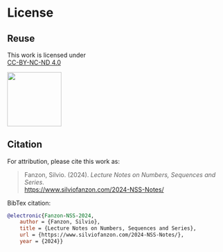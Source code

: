 # License {.unnumbered}

## Reuse {.unnumbered}

This work is licensed under  
[CC-BY-NC-ND 4.0](http://creativecommons.org/licenses/by-nc-nd/4.0/)



![](/images/by-nc-nd.png){width=1.3in}



## Citation {.unnumbered}

For attribution, please cite this work as:

> Fanzon, Silvio. (2024). *Lecture Notes on Numbers, Sequences and Series*.  
[https://www.silviofanzon.com/2024-NSS-Notes/](https://www.silviofanzon.com/2024-NSS-Notes/)


BibTex citation:


```bibtex
@electronic{Fanzon-NSS-2024,
	author = {Fanzon, Silvio},
	title = {Lecture Notes on Numbers, Sequences and Series},
	url = {https://www.silviofanzon.com/2024-NSS-Notes/},
	year = {2024}}
```
